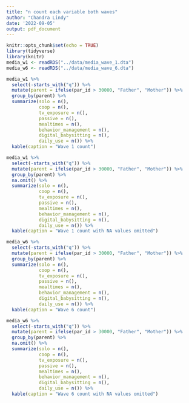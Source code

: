 ```yaml
---
title: "n count each variable both waves"
author: "Chandra Lindy"
date: '2022-09-05'
output: pdf_document
---
```


```r
knitr::opts_chunk$set(echo = TRUE)
library(tidyverse)
library(knitr)
media_w1 <- readRDS("../data/media_wave_1.dta")
media_w6 <- readRDS("../data/media_wave_6.dta")
```


```r
media_w1 %>% 
  select(-starts_with("q")) %>%
  mutate(parent = ifelse(par_id > 30000, "Father", "Mother")) %>%
  group_by(parent) %>% 
  summarize(solo = n(),
            coop = n(),
            tv_exposure = n(),
            passive = n(),
            mealtimes = n(),
            behavior_management = n(),
            digital_babysitting = n(),
            daily_use = n()) %>%
  kable(caption = "Wave 1 count") 
```

```r
media_w1 %>% 
  select(-starts_with("q")) %>%
  mutate(parent = ifelse(par_id > 30000, "Father", "Mother")) %>%
  group_by(parent) %>% 
  na.omit() %>%
  summarize(solo = n(),
            coop = n(),
            tv_exposure = n(),
            passive = n(),
            mealtimes = n(),
            behavior_management = n(),
            digital_babysitting = n(),
            daily_use = n()) %>%
  kable(caption = "Wave 1 count with NA values omitted") 
```

```r
media_w6 %>% 
  select(-starts_with("q")) %>%
  mutate(parent = ifelse(par_id > 30000, "Father", "Mother")) %>%
  group_by(parent) %>% 
  summarize(solo = n(),
            coop = n(),
            tv_exposure = n(),
            passive = n(),
            mealtimes = n(),
            behavior_management = n(),
            digital_babysitting = n(),
            daily_use = n()) %>%
  kable(caption = "Wave 6 count") 
```

```r
media_w6 %>% 
  select(-starts_with("q")) %>%
  mutate(parent = ifelse(par_id > 30000, "Father", "Mother")) %>%
  group_by(parent) %>% 
  na.omit() %>% 
  summarize(solo = n(),
            coop = n(),
            tv_exposure = n(),
            passive = n(),
            mealtimes = n(),
            behavior_management = n(),
            digital_babysitting = n(),
            daily_use = n()) %>%
  kable(caption = "Wave 6 count with NA values omitted") 
```

